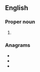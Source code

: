 ==English==

===Proper noun===
{{en-proper noun}}

# {{initialism of|{{w|International Boxing Federation}}|lang=en}}

===Anagrams===
* {{l|en|BFI}}
* {{l|en|FBI}}
* {{l|en|fib}}